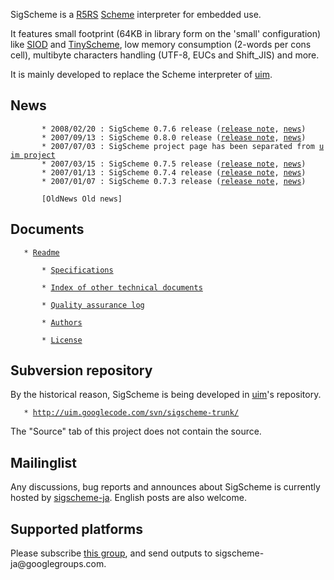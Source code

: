 SigScheme is a [http://www.schemers.org/Documents/Standards/R5RS/ R5RS] [http://en.wikipedia.org/wiki/Scheme_%28programming_language%29 Scheme] interpreter for embedded use.

It features small footprint (64KB in library form on the 'small' configuration) like [http://www.cs.indiana.edu/scheme-repository/imp/siod.html SIOD] and [http://tinyscheme.sourceforge.net/ TinyScheme], low memory consumption (2-words per cons cell), multibyte characters handling (UTF-8, EUCs and Shift_JIS) and more.

It is mainly developed to replace the Scheme interpreter of [http://code.google.com/p/uim/ uim].

== News ==
        * 2008/02/20 : SigScheme 0.7.6 release ([http://uim.googlecode.com/svn/tags/sigscheme-0.7.6/RELNOTE release note], [http://uim.googlecode.com/svn/tags/sigscheme-0.7.6/NEWS news])
        * 2007/09/13 : SigScheme 0.8.0 release ([http://uim.googlecode.com/svn/tags/sigscheme-0.8.0/RELNOTE release note], [http://uim.googlecode.com/svn/tags/sigscheme-0.8.0/NEWS news])
        * 2007/07/03 : SigScheme project page has been separated from [http://code.google.com/p/uim/ uim project]
        * 2007/03/15 : SigScheme 0.7.5 release ([http://uim.googlecode.com/svn/tags/sigscheme-0.7.5/RELNOTE release note], [http://uim.googlecode.com/svn/tags/sigscheme-0.7.5/NEWS news])
        * 2007/01/13 : SigScheme 0.7.4 release ([http://uim.googlecode.com/svn/tags/sigscheme-0.7.4/RELNOTE release note], [http://uim.googlecode.com/svn/tags/sigscheme-0.7.4/NEWS news])
        * 2007/01/07 : SigScheme 0.7.3 release ([http://uim.googlecode.com/svn/tags/sigscheme-0.7.3/RELNOTE release note], [http://uim.googlecode.com/svn/tags/sigscheme-0.7.3/NEWS news])
        
        [OldNews Old news]


== Documents ==

	* [http://uim.googlecode.com/svn/tags/sigscheme-0.8.0/README Readme]

        * [http://sigscheme.googlecode.com/svn/doc/spec.html Specifications]

        * [http://sigscheme.googlecode.com/svn/doc/index.html Index of other technical documents]

        * [http://uim.googlecode.com/svn/tags/sigscheme-0.8.0/QALog Quality assurance log]

        * [http://uim.googlecode.com/svn/tags/sigscheme-0.8.0/AUTHORS Authors]

        * [http://uim.googlecode.com/svn/tags/sigscheme-0.8.0/COPYING License]

== Subversion repository ==

By the historical reason, SigScheme is being developed in [http://code.google.com/p/uim/ uim]'s repository.

	* http://uim.googlecode.com/svn/sigscheme-trunk/

The "Source" tab of this project does not contain the source.

== Mailinglist ==

Any discussions, bug reports and announces about SigScheme is currently hosted by [http://groups.google.com/group/sigscheme-ja/about sigscheme-ja]. English posts are also welcome.

== Supported platforms ==

Please subscribe [http://groups.google.com/group/sigscheme-ja/about this group], and send {{{make-report.sh}}} outputs to sigscheme-ja@googlegroups.com.